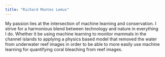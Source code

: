 ```yaml
---
title: "Richard Montes Lemus"
---
```


My passion lies at the intersection of machine learning and conservation. I strive for a harmonious blend between technology and nature in everything I do. Whether it be using machine learning to monitor mammals in the channel islands to applying a physics based model that removed the water from underwater reef images in order to be able to more easily use machine learning for quantifying coral bleaching from reef images. 
